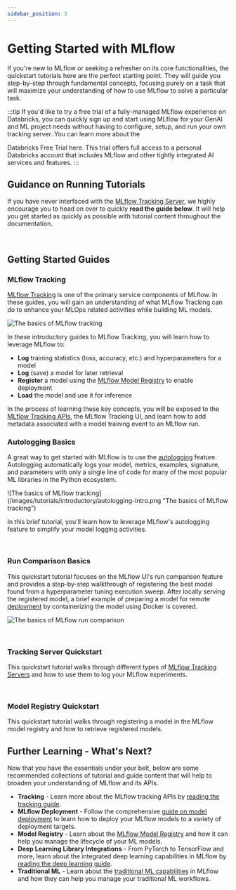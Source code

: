```yaml
---
sidebar_position: 3
---
```



# Getting Started with MLflow

If you're new to MLflow or seeking a refresher on its core functionalities, the
quickstart tutorials here are the perfect starting point. They will guide you
step-by-step through fundamental concepts, focusing purely on a task that will maximize your understanding of
how to use MLflow to solve a particular task.

:::tip
If you'd like to try a free trial of a fully-managed MLflow experience on Databricks, you can quickly sign up and start using MLflow for your GenAI and ML project needs without having to configure, setup, and run your own tracking server. You can learn more about the

<Link to="/ml/getting-started/databricks-trial" target="_blank">Databricks Free Trial</Link> here. This trial offers full access to a personal Databricks account that includes MLflow and other tightly integrated AI services and features.
:::

## Guidance on Running Tutorials

If you have never interfaced with the [MLflow Tracking Server](/ml/tracking/server), we highly encourage you to head on over to quickly **read the guide below**. It
will help you get started as quickly as possible with tutorial content throughout the documentation.

<CardGroup>
  <PageCard
    link="/ml/getting-started/running-notebooks/"
    headerText="How to Run Tutorials"
    text="Learn about your options for running a MLflow Tracking Server for executing any of the guides and tutorials in the MLflow documentation"
  />
</CardGroup>
<br />

## Getting Started Guides

### MLflow Tracking

[MLflow Tracking](/ml/tracking) is one of the primary service components of MLflow. In these guides, you will gain an understanding of what MLflow Tracking can do to
enhance your MLOps related activities while building ML models.

![The basics of MLflow tracking](/images/tutorials/introductory/tracking-basics.png 'The basics of MLflow tracking')

In these introductory guides to MLflow Tracking, you will learn how to leverage MLflow to:

- **Log** training statistics (loss, accuracy, etc.) and hyperparameters for a model
- **Log** (save) a model for later retrieval
- **Register** a model using the [MLflow Model Registry](/ml/model-registry) to enable deployment
- **Load** the model and use it for inference

In the process of learning these key concepts, you will be exposed to the [MLflow Tracking APIs](/ml/tracking/tracking-api), the MLflow Tracking UI, and learn how to add metadata associated with
a model training event to an MLflow run.

<CardGroup>
  <PageCard link="/ml/tracking/quickstart" headerText="MLFlow Tracking Quickstart Guide" text="Learn the basics of MLflow Tracking in a fast-paced guide with a focus on seeing your first model in the MLflow UI" />
  <PageCard link="/ml/getting-started/logging-first-model" headerText="In-depth Tutorial for MLflow Tracking" text="Learn the nuances of interfacing with the MLflow Tracking Server in an in-depth tutorial" />
</CardGroup>

### Autologging Basics

A great way to get started with MLflow is to use the [autologging](/ml/tracking/autolog) feature. Autologging automatically logs your model, metrics, examples, signature, and parameters
with only a single line of code for many of the most popular ML libraries in the Python ecosystem.

<div class="center-div" style={{ width: "80%" }}>
  ![The basics of MLflow tracking](/images/tutorials/introductory/autologging-intro.png "The basics of MLflow tracking")
</div>

In this brief tutorial, you'll learn how to leverage MLflow's autologging feature to simplify your model logging activities.

<CardGroup>
  <PageCard link="/ml/tracking/autolog" headerText="MLflow Autologging Quickstart" text="Get started with logging to MLflow with the high-level autologging API in a fast-paced guide" />
</CardGroup>
<br />

### Run Comparison Basics

This quickstart tutorial focuses on the MLflow UI's run comparison feature and provides a step-by-step walkthrough of registering the best model found from a
hyperparameter tuning execution sweep. After locally serving the registered model, a brief example of preparing a model for remote [deployment](/ml/deployment)
by containerizing the model using Docker is covered.

![The basics of MLflow run comparison](/images/tutorials/introductory/intro-run-comparison.png 'The basics of MLflow run comparison')

<CardGroup>
  <PageCard link="/ml/getting-started/hyperparameter-tuning" headerText="MLflow Run Comparison Quickstart" text="Get started with using the MLflow UI to compare runs and register a model for deployment" />
</CardGroup>
<br />

### Tracking Server Quickstart

This quickstart tutorial walks through different types of [MLflow Tracking Servers](/ml/tracking/server) and how to use them to log
your MLflow experiments.

<CardGroup>
  <PageCard link="/ml/getting-started/tracking-server-overview" headerText="5 Minute Tracking Server Overview" text="Learn how to log MLflow experiments with different tracking servers" />
</CardGroup>
<br />

### Model Registry Quickstart

This quickstart tutorial walks through registering a model in the MLflow model registry and how to
retrieve registered models.

<CardGroup>
  <PageCard link="/ml/getting-started/registering-first-model/" headerText="5 Minute Model Registry Overview" text="Learn how to log MLflow models to the model registry" />
</CardGroup>

## Further Learning - What's Next?

Now that you have the essentials under your belt, below are some recommended collections of tutorial and guide content that will help to broaden your
understanding of MLflow and its APIs.

- **Tracking** - Learn more about the MLflow tracking APIs by [reading the tracking guide](/ml/tracking).
- **MLflow Deployment** - Follow the comprehensive [guide on model deployment](/ml/deployment) to learn how to deploy your MLflow models to a variety of deployment targets.
- **Model Registry** - Learn about the [MLflow Model Registry](/ml/model-registry) and how it can help you manage the lifecycle of your ML models.
- **Deep Learning Library Integrations** - From PyTorch to TensorFlow and more, learn about the integrated deep learning capabilities in MLflow by [reading the deep learning guide](/ml/deep-learning).
- **Traditional ML** - Learn about the [traditional ML capabilities](/ml/traditional-ml) in MLflow and how they can help you manage your traditional ML workflows.
